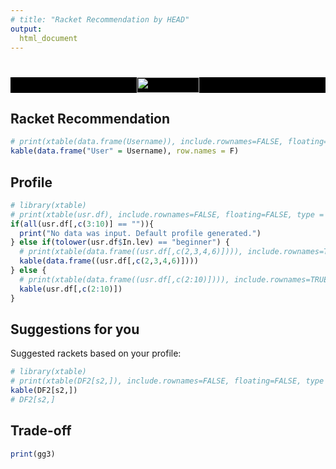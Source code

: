 ```yaml
---
# title: "Racket Recommendation by HEAD"
output:
  html_document
---
```


<h1 style="background:black;color:white;text-align:center"> <a href="http://www.head.com/de/home"> <img src="http://www.head.com/fileadmin/templates/images/logo.png" height="25" width="100"/> </a> </h1>



## Racket Recommendation
<!-- ```{r setup, include=FALSE, warning=FALSE} -->
<!-- knitr::opts_chunk$set(echo = FALSE) -->
<!-- ``` -->

<!-- ## User profile -->
<!-- User:  -->
<!-- the df column name is the section heading -->
```r
# print(xtable(data.frame(Username)), include.rownames=FALSE, floating=FALSE, type = "html")
kable(data.frame("User" = Username), row.names = F)
```


## Profile
```r
# library(xtable)
# print(xtable(usr.df), include.rownames=FALSE, floating=FALSE, type = "html")
if(all(usr.df[,c(3:10)] == "")){
  print("No data was input. Default profile generated.")
} else if(tolower(usr.df$In.lev) == "beginner") {
  # print(xtable(data.frame((usr.df[,c(2,3,4,6)]))), include.rownames=TRUE, floating=FALSE, type = "html")
  kable(data.frame((usr.df[,c(2,3,4,6)])))
} else {
  # print(xtable(data.frame((usr.df[,c(2:10)]))), include.rownames=TRUE, floating=FALSE, type = "html")
  kable(usr.df[,c(2:10)])
}
```

## Suggestions for you
Suggested rackets based on your profile:
```r
# library(xtable)
# print(xtable(DF2[s2,]), include.rownames=FALSE, floating=FALSE, type = "html")
kable(DF2[s2,])
# DF2[s2,]
```

## Trade-off
```r
print(gg3)
```
